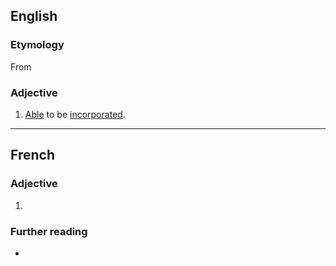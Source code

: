==English==

===Etymology===
From {{etyl|frm|en}} {{m|frm|incorporable}}

===Adjective===
{{en-adj|-}}

# [[able#English|Able]] to be [[incorporate#English|incorporate]]d.
----
==French==

===Adjective===
{{fr-adj}}

# {{l|en|incorporable}}

===Further reading===
* {{R:TLFi}}